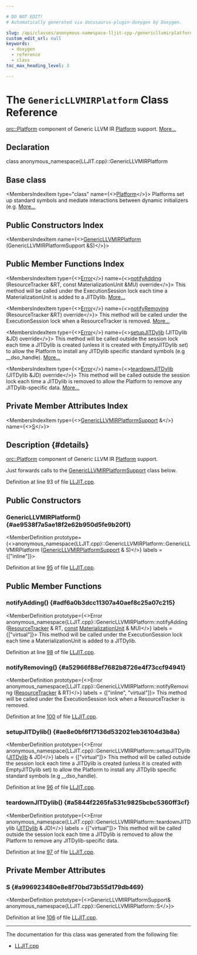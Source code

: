 ```yaml
---

# DO NOT EDIT!
# Automatically generated via docusaurus-plugin-doxygen by Doxygen.

slug: /api/classes/anonymous-namespace-lljit-cpp-/genericllvmirplatform
custom_edit_url: null
keywords:
  - doxygen
  - reference
  - class
toc_max_heading_level: 3

---
```





# The `GenericLLVMIRPlatform` Class Reference

<DoxygenPage pluginConfig={pluginConfig}>

<a href="/docs/api/classes/llvm/orc/platform">orc::Platform</a> component of Generic LLVM IR <a href="/docs/api/classes/llvm/orc/platform">Platform</a> support. <a href="#details">More...</a>

## Declaration

<CodeBlock>class anonymous_namespace{LLJIT.cpp}::GenericLLVMIRPlatform</CodeBlock>

## Base class

<MembersIndex>

<MembersIndexItem
  type="class"
  name={<><a href="/docs/api/classes/llvm/orc/platform">Platform</a></>}>
Platforms set up standard symbols and mediate interactions between dynamic initializers (e.g. <a href="/docs/api/classes/llvm/orc/platform/#details">More...</a>
</MembersIndexItem>

</MembersIndex>

## Public Constructors Index

<MembersIndex>

<MembersIndexItem
  name={<><a href="#ae9538f7a5ae18f2e62b950d5fe9b20f1">GenericLLVMIRPlatform</a> (GenericLLVMIRPlatformSupport &amp;S)</>}>
</MembersIndexItem>

</MembersIndex>

## Public Member Functions Index

<MembersIndex>

<MembersIndexItem
  type={<><a href="/docs/api/classes/llvm/error">Error</a></>}
  name={<><a href="#adf6a0b3dcc11307a40aef8c25a07c215">notifyAdding</a> (ResourceTracker &amp;RT, const MaterializationUnit &amp;MU) override</>}>
This method will be called under the ExecutionSession lock each time a MaterializationUnit is added to a JITDylib. <a href="#adf6a0b3dcc11307a40aef8c25a07c215">More...</a>
</MembersIndexItem>

<MembersIndexItem
  type={<><a href="/docs/api/classes/llvm/error">Error</a></>}
  name={<><a href="#a52966f88ef7682b8726e4f73ccf94941">notifyRemoving</a> (ResourceTracker &amp;RT) override</>}>
This method will be called under the ExecutionSession lock when a ResourceTracker is removed. <a href="#a52966f88ef7682b8726e4f73ccf94941">More...</a>
</MembersIndexItem>

<MembersIndexItem
  type={<><a href="/docs/api/classes/llvm/error">Error</a></>}
  name={<><a href="#ae8e0bf6f17136d532021eb36104d3b8a">setupJITDylib</a> (JITDylib &amp;JD) override</>}>
This method will be called outside the session lock each time a JITDylib is created (unless it is created with EmptyJITDylib set) to allow the Platform to install any JITDylib specific standard symbols (e.g &#95;&#95;dso&#95;handle). <a href="#ae8e0bf6f17136d532021eb36104d3b8a">More...</a>
</MembersIndexItem>

<MembersIndexItem
  type={<><a href="/docs/api/classes/llvm/error">Error</a></>}
  name={<><a href="#a5844f2265fa531c9825bcbc5360ff3cf">teardownJITDylib</a> (JITDylib &amp;JD) override</>}>
This method will be called outside the session lock each time a JITDylib is removed to allow the Platform to remove any JITDylib-specific data. <a href="#a5844f2265fa531c9825bcbc5360ff3cf">More...</a>
</MembersIndexItem>

</MembersIndex>

## Private Member Attributes Index

<MembersIndex>

<MembersIndexItem
  type={<><a href="/docs/api/classes/anonymous-namespace-lljit-cpp-/genericllvmirplatformsupport">GenericLLVMIRPlatformSupport</a> &amp;</>}
  name={<><a href="#a996923480e8e8f70bd73b55d179db469">S</a></>}>
</MembersIndexItem>

</MembersIndex>

## Description {#details}

<a href="/docs/api/classes/llvm/orc/platform">orc::Platform</a> component of Generic LLVM IR <a href="/docs/api/classes/llvm/orc/platform">Platform</a> support.

Just forwards calls to the <a href="/docs/api/classes/anonymous-namespace-lljit-cpp-/genericllvmirplatformsupport">GenericLLVMIRPlatformSupport</a> class below.

Definition at line 93 of file <a href="/docs/api/files/lib/lib/executionengine/lib/executionengine/orc/lljit-cpp">LLJIT.cpp</a>.

<SectionDefinition>

## Public Constructors

### GenericLLVMIRPlatform() {#ae9538f7a5ae18f2e62b950d5fe9b20f1}

<MemberDefinition
  prototype={<>anonymous&#95;namespace&#123;LLJIT.cpp&#125;::GenericLLVMIRPlatform::GenericLLVMIRPlatform (<a href="/docs/api/classes/anonymous-namespace-lljit-cpp-/genericllvmirplatformsupport">GenericLLVMIRPlatformSupport</a> &amp; S)</>}
  labels = {["inline"]}>

Definition at line <a href="/docs/api/files/lib/lib/executionengine/lib/executionengine/orc/lljit-cpp/#l00095">95</a> of file <a href="/docs/api/files/lib/lib/executionengine/lib/executionengine/orc/lljit-cpp">LLJIT.cpp</a>.
</MemberDefinition>

</SectionDefinition>

<SectionDefinition>

## Public Member Functions

### notifyAdding() {#adf6a0b3dcc11307a40aef8c25a07c215}

<MemberDefinition
  prototype={<>Error anonymous&#95;namespace&#123;LLJIT.cpp&#125;::GenericLLVMIRPlatform::notifyAdding (<a href="/docs/api/classes/llvm/orc/resourcetracker">ResourceTracker</a> &amp; RT, <a href="/docs/api/files/lib/lib/target/lib/target/aarch64/aarch64promoteconstant-cpp/#a90f8350fecae261c25be85d38b451bff">const</a> <a href="/docs/api/classes/llvm/orc/materializationunit">MaterializationUnit</a> &amp; MU)</>}
  labels = {["virtual"]}>
This method will be called under the ExecutionSession lock each time a MaterializationUnit is added to a JITDylib.

Definition at line <a href="/docs/api/files/lib/lib/executionengine/lib/executionengine/orc/lljit-cpp/#l00098">98</a> of file <a href="/docs/api/files/lib/lib/executionengine/lib/executionengine/orc/lljit-cpp">LLJIT.cpp</a>.
</MemberDefinition>

### notifyRemoving() {#a52966f88ef7682b8726e4f73ccf94941}

<MemberDefinition
  prototype={<>Error anonymous&#95;namespace&#123;LLJIT.cpp&#125;::GenericLLVMIRPlatform::notifyRemoving (<a href="/docs/api/classes/llvm/orc/resourcetracker">ResourceTracker</a> &amp; RT)</>}
  labels = {["inline", "virtual"]}>
This method will be called under the ExecutionSession lock when a ResourceTracker is removed.

Definition at line <a href="/docs/api/files/lib/lib/executionengine/lib/executionengine/orc/lljit-cpp/#l00100">100</a> of file <a href="/docs/api/files/lib/lib/executionengine/lib/executionengine/orc/lljit-cpp">LLJIT.cpp</a>.
</MemberDefinition>

### setupJITDylib() {#ae8e0bf6f17136d532021eb36104d3b8a}

<MemberDefinition
  prototype={<>Error anonymous&#95;namespace&#123;LLJIT.cpp&#125;::GenericLLVMIRPlatform::setupJITDylib (<a href="/docs/api/classes/llvm/orc/jitdylib">JITDylib</a> &amp; JD)</>}
  labels = {["virtual"]}>
This method will be called outside the session lock each time a JITDylib is created (unless it is created with EmptyJITDylib set) to allow the Platform to install any JITDylib specific standard symbols (e.g &#95;&#95;dso&#95;handle).

Definition at line <a href="/docs/api/files/lib/lib/executionengine/lib/executionengine/orc/lljit-cpp/#l00096">96</a> of file <a href="/docs/api/files/lib/lib/executionengine/lib/executionengine/orc/lljit-cpp">LLJIT.cpp</a>.
</MemberDefinition>

### teardownJITDylib() {#a5844f2265fa531c9825bcbc5360ff3cf}

<MemberDefinition
  prototype={<>Error anonymous&#95;namespace&#123;LLJIT.cpp&#125;::GenericLLVMIRPlatform::teardownJITDylib (<a href="/docs/api/classes/llvm/orc/jitdylib">JITDylib</a> &amp; JD)</>}
  labels = {["virtual"]}>
This method will be called outside the session lock each time a JITDylib is removed to allow the Platform to remove any JITDylib-specific data.

Definition at line <a href="/docs/api/files/lib/lib/executionengine/lib/executionengine/orc/lljit-cpp/#l00097">97</a> of file <a href="/docs/api/files/lib/lib/executionengine/lib/executionengine/orc/lljit-cpp">LLJIT.cpp</a>.
</MemberDefinition>

</SectionDefinition>

<SectionDefinition>

## Private Member Attributes

### S {#a996923480e8e8f70bd73b55d179db469}

<MemberDefinition
  prototype={<>GenericLLVMIRPlatformSupport&amp; anonymous&#95;namespace&#123;LLJIT.cpp&#125;::GenericLLVMIRPlatform::S</>}>

Definition at line <a href="/docs/api/files/lib/lib/executionengine/lib/executionengine/orc/lljit-cpp/#l00106">106</a> of file <a href="/docs/api/files/lib/lib/executionengine/lib/executionengine/orc/lljit-cpp">LLJIT.cpp</a>.
</MemberDefinition>

</SectionDefinition>

<hr/>

The documentation for this class was generated from the following file:

<ul>
<li><a href="/docs/api/files/lib/lib/executionengine/lib/executionengine/orc/lljit-cpp">LLJIT.cpp</a></li>
</ul>

</DoxygenPage>
